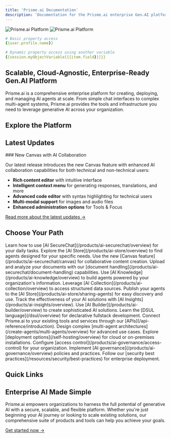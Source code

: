 ```yaml
---
title: 'Prisme.ai Documentation'
description: 'Documentation for the Prisme.ai enterprise Gen.AI platform'
---
```


<img className="block dark:hidden" src="/images/hero-light.png" alt="Prisme.ai Platform" />
<img className="hidden dark:block" src="/images/hero-dark.png" alt="Prisme.ai Platform" />

```yaml
# Basic property access
{{user.profile.name}}

# Dynamic property access using another variable
{{session.myObjectVariable[{{item.field}}]}}
```

## Scalable, Cloud-Agnostic, Enterprise-Ready Gen.AI Platform

Prisme.ai is a comprehensive enterprise platform for creating, deploying, and managing AI agents at scale. From simple chat interfaces to complex multi-agent systems, Prisme.ai provides the tools and infrastructure you need to leverage generative AI across your organization.

## Explore the Platform

<CardGroup cols={2}>
  <Card
    title="Get Started with Prisme.ai"
    icon="rocket"
    href="/get-started/index"
    description="Explore the capabilities of the Gen.AI platform and start working with your agents using Prisme.ai AI Products."
  />
  <Card
    title="Deployment Options"
    icon="server"
    href="/self-hosting/overview"
    description="Choose from fully and self-managed local and cloud deployments. Run Prisme.ai on Docker or Kubernetes."
  />
  <Card
    title="Prisme.ai Products"
    icon="puzzle-piece"
    href="/products/overview"
    description="Use Prisme.ai's Products to create, connect, expose and govern your AI agents."
  />
  <Card
    title="API References"
    icon="code"
    href="/api-reference/introduction"
    description="Explore our API-First Platform to connect your tools to Prisme.ai Products."
  />
  <Card
    title="Create Agents"
    icon="robot"
    href="/create-agents/overview"
    description="Discover how to start from simple agent with prompting to multi-agent system depending on your maturity."
  />

  <Card
    title="Connect Data Sources"
    icon="database"
    href="/app-store/overview"
    description="Learn how to extend using YAML as docker approach to add your own components, API, Webservices, and other data sources."
  />
  <Card
    title="Resources"
    icon="book"
    href="/resources/templates/overview"
    description="Access templates, tutorials, best practices, and other resources to help you succeed with Prisme.ai."
  />
</CardGroup>

## Latest Updates

<Card title="What's New in Prisme.ai" icon="sparkles" href="/get-started/whats-new">
  ### New Canvas with AI Collaboration
  
  Our latest release introduces the new Canvas feature with enhanced AI collaboration capabilities for both technical and non-technical users:
  
  - **Rich content editor** with intuitive interface
  - **Intelligent context menu** for generating responses, translations, and more
  - **Advanced code editor** with syntax highlighting for technical users
  - **Multi-modal support** for images and audio files
  - **Enhanced administration options** for Tools & Focus
  
  [Read more about the latest updates →](/get-started/whats-new)
</Card>

## Choose Your Path

<Tabs>
  <Tab title="End Users">
    <Steps>
      <Step title="Get started with secure AI chat">
        Learn how to use [AI SecureChat](/products/ai-securechat/overview) for your daily tasks.
      </Step>
      <Step title="Discover specialized agents">
        Explore the [AI Store](/products/ai-store/overview) to find agents designed for your specific needs.
      </Step>
      <Step title="Enhance your content creation">
        Use the new [Canvas feature](/products/ai-securechat/canvas) for collaborative content creation.
      </Step>
      <Step title="Work with your documents">
        Upload and analyze your documents with our [document handling](/products/ai-securechat/document-handling) capabilities.
      </Step>
    </Steps>
  </Tab>
  
  <Tab title="Business Users">
    <Steps>
      <Step title="Create knowledge-powered agents">
        Use [AI Knowledge](/products/ai-knowledge/overview) to build agents powered by your organization's information.
      </Step>
      <Step title="Connect to your data">
        Leverage [AI Collection](/products/ai-collection/overview) to access structured data sources.
      </Step>
      <Step title="Share agents with your team">
        Publish your agents to the [AI Store](/products/ai-store/sharing-agents) for easy discovery and use.
      </Step>
      <Step title="Measure impact and performance">
        Track the effectiveness of your AI solutions with [AI Insights](/products/ai-insights/overview).
      </Step>
    </Steps>
  </Tab>
  
  <Tab title="Developers">
    <Steps>
      <Step title="Build advanced AI applications">
        Use [AI Builder](/products/ai-builder/overview) to create sophisticated AI solutions.
      </Step>
      <Step title="Master DSUL">
        Learn the [DSUL language](/dsul/overview) for declarative fullstack development.
      </Step>
      <Step title="Integrate with your systems">
        Connect Prisme.ai to your existing tools and services through our [APIs](/api-reference/introduction).
      </Step>
      <Step title="Create multi-agent systems">
        Design complex [multi-agent architectures](/create-agents/multi-agents/overview) for advanced use cases.
      </Step>
    </Steps>
  </Tab>
  
  <Tab title="IT & Administrators">
    <Steps>
      <Step title="Choose your deployment">
        Explore [deployment options](/self-hosting/overview) for cloud or on-premises installations.
      </Step>
      <Step title="Manage user access">
        Configure [access control](/products/ai-governance/access-control) for your organization.
      </Step>
      <Step title="Monitor and govern">
        Implement [AI governance](/products/ai-governance/overview) policies and practices.
      </Step>
      <Step title="Ensure security and compliance">
        Follow our [security best practices](/resources/security/best-practices) for enterprise deployment.
      </Step>
    </Steps>
  </Tab>
</Tabs>

## Quick Links

<CardGroup cols={4}>
  <Card title="Documentation" icon="book" href="/get-started/index" />
  <Card title="GitHub" icon="github" href="https://github.com/prismeai" />
  <Card title="Community" icon="users" href="https://community.prisme.ai" />
  <Card title="Support" icon="headset" href="/resources/support/contact" />
</CardGroup>

## Enterprise AI Made Simple

Prisme.ai empowers organizations to harness the full potential of generative AI with a secure, scalable, and flexible platform. Whether you're just beginning your AI journey or looking to scale existing solutions, our comprehensive suite of products and tools can help you achieve your goals.

[Get started now →](/get-started/index)